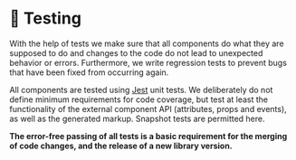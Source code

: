 
<Meta title="Requirements/Testing" />

# 🤖 Testing

With the help of tests we make sure that all components do what they are supposed to do and changes to the code do not lead to unexpected behavior or errors. Furthermore, we write regression tests to prevent bugs that have been fixed from occurring again.

All components are tested using [Jest](https://jestjs.io/) unit tests. We deliberately do not define minimum requirements for code coverage, but test at least the functionality of the external component API (attributes, props and events), as well as the generated markup. Snapshot tests are permitted here.

**The error-free passing of all tests is a basic requirement for the merging of code changes, and the release of a new library version.**
